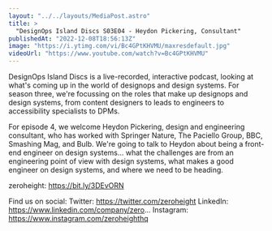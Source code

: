 ```yaml
---
layout: "../../layouts/MediaPost.astro"
title: >
  "DesignOps Island Discs S03E04 - Heydon Pickering, Consultant"
publishedAt: "2022-12-08T18:56:13Z"
image: "https://i.ytimg.com/vi/Bc4GPtKHVMU/maxresdefault.jpg"
videoUrl: "https://www.youtube.com/watch?v=Bc4GPtKHVMU"
---
```


DesignOps Island Discs is a live-recorded, interactive podcast, looking at what's coming up in the world of designops and design systems. For season three, we're focussing on the roles that make up designops and design systems, from content designers to leads to engineers to accessibility specialists to DPMs.

For episode 4, we welcome Heydon Pickering, design and engineering consultant, who has worked with Springer Nature, The Paciello Group, BBC, Smashing Mag, and Bulb. We're going to talk to Heydon about being a front-end engineer on design systems... what the challenges are from an engineering point of view with design systems, what makes a good engineer on design systems, and where we need to be heading.

zeroheight: https://bit.ly/3DEvORN

Find us on social:
Twitter: https://twitter.com/zeroheight
LinkedIn: https://www.linkedin.com/company/zero...
Instagram: https://www.instagram.com/zeroheighthq
